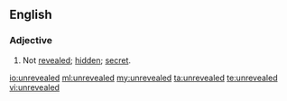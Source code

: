 ==English==
===Adjective===
{{en-adj}}
#Not [[revealed]]; [[hidden]]; [[secret]].

[[io:unrevealed]]
[[ml:unrevealed]]
[[my:unrevealed]]
[[ta:unrevealed]]
[[te:unrevealed]]
[[vi:unrevealed]]